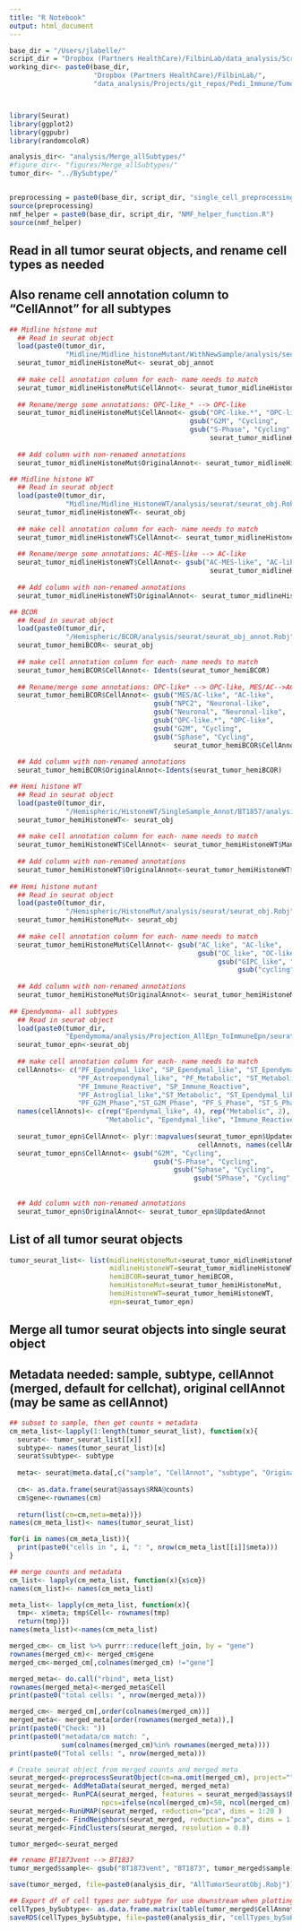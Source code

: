 ```yaml
---
title: "R Notebook"
output: html_document
---
```




```r
base_dir = "/Users/jlabelle/"
script_dir = "Dropbox (Partners HealthCare)/FilbinLab/data_analysis/Scripts/"
working_dir<- paste0(base_dir, 
                     "Dropbox (Partners HealthCare)/FilbinLab/",
                     "data_analysis/Projects/git_repos/Pedi_Immune/TumorCellAnnotation/AllSubtypesTogether/")



library(Seurat)
library(ggplot2)
library(ggpubr)
library(randomcoloR)

analysis_dir<- "analysis/Merge_allSubtypes/"
#figure_dir<- "figures/Merge_allSubtypes/"
tumor_dir<- "../BySubtype/"


preprocessing = paste0(base_dir, script_dir, "single_cell_preprocessing_helper_functions.R")
source(preprocessing)
nmf_helper = paste0(base_dir, script_dir, "NMF_helper_function.R")
source(nmf_helper)
```



## Read in all tumor seurat objects, and rename cell types as needed
## Also rename cell annotation column to "CellAnnot" for all subtypes
```r
## Midline histone mut
  ## Read in seurat object
  load(paste0(tumor_dir,
              "Midline/Midline_histoneMutant/WithNewSample/analysis/seurat/seurat_obj_Cluster6Removed.Robj"))
  seurat_tumor_midlineHistoneMut<- seurat_obj_annot
  
  ## make cell annotation column for each- name needs to match
  seurat_tumor_midlineHistoneMut$CellAnnot<- seurat_tumor_midlineHistoneMut$ManualAnnot
  
  ## Rename/merge some annotations: OPC-like_* --> OPC-like
  seurat_tumor_midlineHistoneMut$CellAnnot<- gsub("OPC-like.*", "OPC-like",
                                             gsub("G2M", "Cycling",
                                             gsub("S-Phase", "Cycling",
                                                  seurat_tumor_midlineHistoneMut$CellAnnot)))
  
  ## Add column with non-renamed annotations
  seurat_tumor_midlineHistoneMut$OriginalAnnot<- seurat_tumor_midlineHistoneMut$ManualAnnot

## Midline histone WT
  ## Read in seurat object
  load(paste0(tumor_dir,
              "Midline/Midline_HistoneWT/analysis/seurat/seurat_obj.Robj"))
  seurat_tumor_midlineHistoneWT<- seurat_obj
  
  ## make cell annotation column for each- name needs to match
  seurat_tumor_midlineHistoneWT$CellAnnot<- seurat_tumor_midlineHistoneWT$TopSigPrevious
  
  ## Rename/merge some annotations: AC-MES-like --> AC-like
  seurat_tumor_midlineHistoneWT$CellAnnot<- gsub("AC-MES-like", "AC-like",
                                                  seurat_tumor_midlineHistoneWT$CellAnnot)
  
  ## Add column with non-renamed annotations
  seurat_tumor_midlineHistoneWT$OriginalAnnot<- seurat_tumor_midlineHistoneWT$TopSigPrevious

## BCOR
  ## Read in seurat object
  load(paste0(tumor_dir,
              "/Hemispheric/BCOR/analysis/seurat/seurat_obj_annot.Robj"))
  seurat_tumor_hemiBCOR<- seurat_obj
  
  ## make cell annotation column for each- name needs to match
  seurat_tumor_hemiBCOR$CellAnnot<- Idents(seurat_tumor_hemiBCOR)
  
  ## Rename/merge some annotations: OPC-like* --> OPC-like, MES/AC-->AC, NPC2/Neuronal-->Neuronal-like
  seurat_tumor_hemiBCOR$CellAnnot<- gsub("MES/AC-like", "AC-like",
                                    gsub("NPC2", "Neuronal-like",
                                    gsub("Neuronal", "Neuronal-like",
                                    gsub("OPC-like.*", "OPC-like",
                                    gsub("G2M", "Cycling",
                                    gsub("Sphase", "Cycling",
                                         seurat_tumor_hemiBCOR$CellAnnot))))))
  
  ## Add column with non-renamed annotations
  seurat_tumor_hemiBCOR$OriginalAnnot<-Idents(seurat_tumor_hemiBCOR)

## Hemi histone WT
  ## Read in seurat object
  load(paste0(tumor_dir,
              "/Hemispheric/HistoneWT/SingleSample_Annot/BT1857/analysis/seurat/seurat_obj.Robj"))
  seurat_tumor_hemiHistoneWT<- seurat_obj
  
  ## make cell annotation column for each- name needs to match
  seurat_tumor_hemiHistoneWT$CellAnnot<- seurat_tumor_hemiHistoneWT$ManualAnnot
  
  ## Add column with non-renamed annotations
  seurat_tumor_hemiHistoneWT$OriginalAnnot<-seurat_tumor_hemiHistoneWT$ManualAnnot
  
## Hemi histone mutant
  ## Read in seurat object
  load(paste0(tumor_dir,
              "/Hemispheric/HistoneMut/analysis/seurat/seurat_obj.Robj"))
  seurat_tumor_hemiHistoneMut<- seurat_obj
  
  ## make cell annotation column for each- name needs to match
  seurat_tumor_hemiHistoneMut$CellAnnot<- gsub("AC_like", "AC-like", 
                                               gsub("OC_like", "OC-like", 
                                                    gsub("GIPC_like", "GIPC-like",
                                                         gsub("cycling", "Cycling", seurat_tumor_hemiHistoneMut$TopSigPrevious))))
  
  ## Add column with non-renamed annotations
  seurat_tumor_hemiHistoneMut$OriginalAnnot<- seurat_tumor_hemiHistoneMut$TopSigPrevious
  
## Ependymoma- all subtypes
  ## Read in seurat object
  load(paste0(tumor_dir,
              "Ependymoma/analysis/Projection_AllEpn_ToImmuneEpn/seurat_obj_ProjectedAnnots.Robj"))
  seurat_tumor_epn<-seurat_obj
  
  ## make cell annotation column for each- name needs to match
  cellAnnots<- c("PF_Ependymal_like", "SP_Ependymal_like", "ST_Ependymal_like",
                 "PF_Astroependymal_like", "PF_Metabolic", "ST_Metabolic",
                 "PF_Immune_Reactive", "SP_Immune_Reactive",
                 "PF_Astroglial_like","ST_Metabolic", "ST_Ependymal_like","ST_Interferon_Response",
                 "PF_G2M_Phase","ST_G2M_Phase", "PF_S_Phase", "ST_S_Phase")
  names(cellAnnots)<- c(rep("Ependymal_like", 4), rep("Metabolic", 2), rep("Immune_Reactive",2), "AC-like",
                        "Metabolic", "Ependymal_like", "Immune_Reactive", rep("G2M",2),rep("SPhase",2))
  
  seurat_tumor_epn$CellAnnot<- plyr::mapvalues(seurat_tumor_epn$UpdatedAnnot,
                                               cellAnnots, names(cellAnnots))
  seurat_tumor_epn$CellAnnot<- gsub("G2M", "Cycling", 
                                    gsub("S-Phase", "Cycling",
                                         gsub("Sphase", "Cycling", 
                                              gsub("SPhase", "Cycling", seurat_tumor_epn$CellAnnot))))
  
  
  ## Add column with non-renamed annotations
  seurat_tumor_epn$OriginalAnnot<- seurat_tumor_epn$UpdatedAnnot


```

## List of all tumor seurat objects
```r
tumor_seurat_list<- list(midlineHistoneMut=seurat_tumor_midlineHistoneMut,
                         midlineHistoneWT=seurat_tumor_midlineHistoneWT,
                         hemiBCOR=seurat_tumor_hemiBCOR,
                         hemiHistoneMut=seurat_tumor_hemiHistoneMut,
                         hemiHistoneWT=seurat_tumor_hemiHistoneWT,
                         epn=seurat_tumor_epn)
```

## Merge all tumor seurat objects into single seurat object
## Metadata needed: sample, subtype, cellAnnot (merged, default for cellchat), original cellAnnot (may be same as cellAnnot)
```r
## subset to sample, then get counts + metadata
cm_meta_list<-lapply(1:length(tumor_seurat_list), function(x){
  seurat<- tumor_seurat_list[[x]]
  subtype<- names(tumor_seurat_list)[x]
  seurat$subtype<- subtype
  
  meta<- seurat@meta.data[,c("sample", "CellAnnot", "subtype", "OriginalAnnot")]
  
  cm<- as.data.frame(seurat@assays$RNA@counts)
  cm$gene<-rownames(cm)
  
  return(list(cm=cm,meta=meta))})
names(cm_meta_list)<- names(tumor_seurat_list)

for(i in names(cm_meta_list)){
  print(paste0("cells in ", i, ": ", nrow(cm_meta_list[[i]]$meta)))
}

## merge counts and metadata
cm_list<- lapply(cm_meta_list, function(x){x$cm})
names(cm_list)<- names(cm_meta_list)

meta_list<- lapply(cm_meta_list, function(x){
  tmp<- x$meta; tmp$Cell<- rownames(tmp)
  return(tmp)})
names(meta_list)<-names(cm_meta_list)

merged_cm<- cm_list %>% purrr::reduce(left_join, by = "gene")
rownames(merged_cm)<- merged_cm$gene
merged_cm<-merged_cm[,colnames(merged_cm) !="gene"]

merged_meta<- do.call("rbind", meta_list)
rownames(merged_meta)<-merged_meta$Cell
print(paste0("total cells: ", nrow(merged_meta)))

merged_cm<- merged_cm[,order(colnames(merged_cm))]
merged_meta<- merged_meta[order(rownames(merged_meta)),]
print(paste0("Check: "))
print(paste0("metadata/cm match: ",
             sum(colnames(merged_cm)%in% rownames(merged_meta))))
print(paste0("Total cells: ", nrow(merged_meta)))

# Create seurat object from merged counts and merged meta
seurat_merged<-preprocessSeuratObject(cm=na.omit(merged_cm), project="")
seurat_merged<- AddMetaData(seurat_merged, merged_meta)
seurat_merged<- RunPCA(seurat_merged, features = seurat_merged@assays$RNA@var.features,
                       npcs=ifelse(ncol(merged_cm)<50, ncol(merged_cm)-1, 50))
seurat_merged<-RunUMAP(seurat_merged, reduction="pca", dims = 1:20 )
seurat_merged<- FindNeighbors(seurat_merged, reduction="pca", dims = 1:20) 
seurat_merged<-FindClusters(seurat_merged, resolution = 0.8)

tumor_merged<-seurat_merged

## rename BT1873vent --> BT1837
tumor_merged$sample<- gsub("BT1873vent", "BT1873", tumor_merged$sample)

save(tumor_merged, file=paste0(analysis_dir, "AllTumorSeuratObj.Robj"))

## Export df of cell types per subtype for use downstream when plotting cellchat results
cellTypes_bySubtype<- as.data.frame.matrix(table(tumor_merged$CellAnnot, tumor_merged$subtype))
saveRDS(cellTypes_bySubtype, file=paste0(analysis_dir, "cellTypes_bySubtype.rds"))
```

